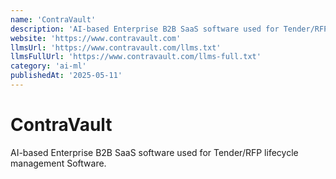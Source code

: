 ```yaml
---
name: 'ContraVault'
description: 'AI-based Enterprise B2B SaaS software used for Tender/RFP lifecycle management Software.'
website: 'https://www.contravault.com'
llmsUrl: 'https://www.contravault.com/llms.txt'
llmsFullUrl: 'https://www.contravault.com/llms-full.txt'
category: 'ai-ml'
publishedAt: '2025-05-11'
---
```


# ContraVault

AI-based Enterprise B2B SaaS software used for Tender/RFP lifecycle management Software.
